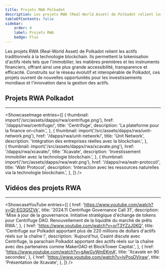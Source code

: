 ```yaml
---
title: Projets RWA Polkadot
description: Les projets RWA (Real-World Asset) de Polkadot relient les actifs traditionnels à la technologie blockchain.
tableOfContents: false
sidebar: 
    order: 0
    label: Projets RWA
    badge: Flux
---
```



Les projets RWA (Real-World Asset) de Polkadot relient les actifs traditionnels à la technologie blockchain. Ils permettent la tokenisation d'actifs réels tels que l'immobilier, les matières premières et les instruments financiers, offrant ainsi une plus grande accessibilité, transparence et efficacité. Construits sur le réseau évolutif et interopérable de Polkadot, ces projets ouvrent de nouvelles opportunités pour les investissements mondiaux et l'innovation dans la gestion des actifs.

## Projets RWA Polkadot
----------------
<ShowcaseImage
  entries={[
        {
      thumbnail: import('/src/assets/dapps/rwa/centrifuge.png'),
      href: '/dapps/rwa/centrifuge/',
      title: 'Centrifuge',
      description: 'La plateforme pour la finance on-chain.',
    },
                     {
      thumbnail: import('/src/assets/dapps/rwa/unit-network.png'),
      href: '/dapps/rwa/unit-network/',
      title: 'Unit Network',
      description: 'Intégration des entreprises réelles avec la blockchain.',
      },  
    {
      thumbnail: import('/src/assets/dapps/rwa/xcavate.png'),
      href: '/dapps/rwa/xcavate/',
      title: 'Xcavate',
      description: 'Investissement immobilier avec la technologie blockchain.',
      },
              {
      thumbnail: import('/src/assets/dapps/rwa/watr.png'),
      href: '/dapps/rwa/watr-protocol/',
      title: 'Watr Protocol',
      description: 'Interaction avec les ressources naturelles via la technologie blockchain.',
    },
  ]}
/>


## Vidéos des projets RWA
------------
<ShowcaseYouTube
  entries={[
              {
      href: 'https://www.youtube.com/watch?v=QI-EG3GfZVk',
      title: '2024.11 Centrifuge Governance Call 31',
      description: 'Mise à jour de la gouvernance. Initiative stratégique d\'échange de tokens pour Centrifuge DAO. Renouvellement de la liquidité du marché de prêts RWA.',
          },
              {
      href: 'https://www.youtube.com/watch?v=orT3YZzJ0KQ',
      title: 'Centrifuge sur Polkadot apportant plus de 220 millions de dollars d\'actifs réels sur la chaîne !',
      description: 'Aujourd\'hui, Csaint discute avec Centrifuge, la parachain Polkadot apportant des actifs réels sur la chaîne avec des partenaires comme MakerDAO et BlockTower Capital.',
          },
        {
    href: 'https://www.youtube.com/watch?v=gAwGyWmEKmA',
      title: 'Xcavate en 90 secondes',
    },
        {
    href: 'https://www.youtube.com/watch?v=lvPosDVjraw',
      title: 'Présentation de Xcavate',
    },
  ]} />

